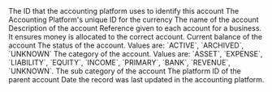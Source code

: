<ResponseField name="platform_id" type="string" required>
  The ID that the accounting platform uses to identify this account
</ResponseField>

<ResponseField name="currency_id" type="string">
  The Accounting Platform's unique ID for the currency
</ResponseField>

<ResponseField name="name" type="string">
  The name of the account
</ResponseField>

<ResponseField name="description" type="string">
  Description of the account
</ResponseField>

<ResponseField name="nominal_code" type="string">
  Reference given to each account for a business. It ensures money is allocated to the correct account.
</ResponseField>

<ResponseField name="current_balance" type="float">
  Current balance of the account
</ResponseField>

<ResponseField name="status" type="enum">
  The status of the account. Values are: `ACTIVE`, `ARCHIVED`, `UNKNOWN`
</ResponseField>

<ResponseField name="category" type="enum">
  The category of the account. Values are: `ASSET`, `EXPENSE`, `LIABILITY`, `EQUITY`, `INCOME`, `PRIMARY`, `BANK`, `REVENUE`, `UNKNOWN`.
</ResponseField>

<ResponseField name="sub_category" type="string">
  The sub category of the account
</ResponseField>

<ResponseField name="parent_account_id" type="string">
  The platform ID of the parent account
</ResponseField>

<ResponseField name="updated_at" type="date">
  Date the record was last updated in the accounting platform.
</ResponseField>
